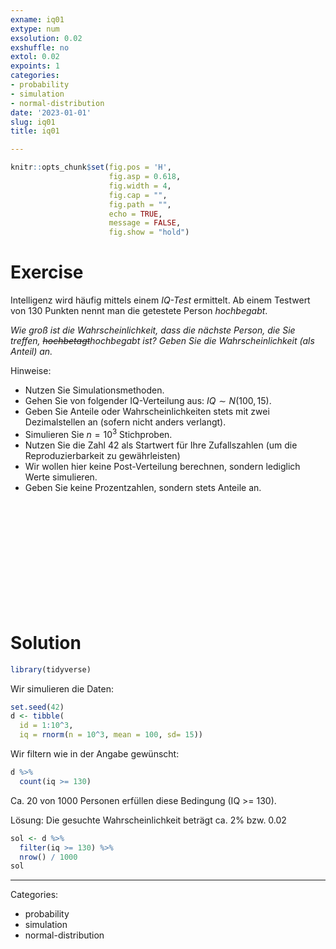 ```yaml
---
exname: iq01
extype: num
exsolution: 0.02
exshuffle: no
extol: 0.02
expoints: 1
categories:
- probability
- simulation
- normal-distribution
date: '2023-01-01'
slug: iq01
title: iq01

---
```



  



```r
knitr::opts_chunk$set(fig.pos = 'H',
                      fig.asp = 0.618,
                      fig.width = 4,
                      fig.cap = "", 
                      fig.path = "",
                      echo = TRUE, 
                      message = FALSE,
                      fig.show = "hold")
```







# Exercise

Intelligenz wird häufig mittels einem *IQ-Test* ermittelt.
Ab einem Testwert von 130 Punkten nennt man die getestete Person *hochbegabt*.

*Wie groß ist die Wahrscheinlichkeit, dass die nächste Person, die Sie treffen, ~~hochbetagt~~hochbegabt ist? Geben Sie die Wahrscheinlichkeit (als Anteil) an.*

Hinweise:

- Nutzen Sie Simulationsmethoden.
- Gehen Sie von folgender IQ-Verteilung aus: $IQ \sim N(100,15)$.
- Geben Sie Anteile oder Wahrscheinlichkeiten stets mit zwei Dezimalstellen an (sofern nicht anders verlangt).
- Simulieren Sie $n=10^3$ Stichproben.
- Nutzen Sie die Zahl 42 als Startwert für Ihre Zufallszahlen (um die Reproduzierbarkeit zu gewährleisten)
- Wir wollen hier keine Post-Verteilung berechnen, sondern lediglich Werte simulieren.
- Geben Sie keine Prozentzahlen, sondern stets Anteile an.



</br>
</br>
</br>
</br>
</br>
</br>
</br>
</br>
</br>
</br>

# Solution


```r
library(tidyverse)
```

Wir simulieren die Daten:

```r
set.seed(42)
d <- tibble(
  id = 1:10^3,
  iq = rnorm(n = 10^3, mean = 100, sd= 15))
```


Wir filtern wie in der Angabe gewünscht:

```r
d %>% 
  count(iq >= 130)
```


Ca. 20 von 1000 Personen erfüllen diese Bedingung (IQ >= 130).

Lösung: Die gesuchte Wahrscheinlichkeit beträgt ca. 2% bzw. 0.02

```r
sol <- d %>% 
  filter(iq >= 130) %>% 
  nrow() / 1000
sol
```






---

Categories: 

- probability
- simulation
- normal-distribution

